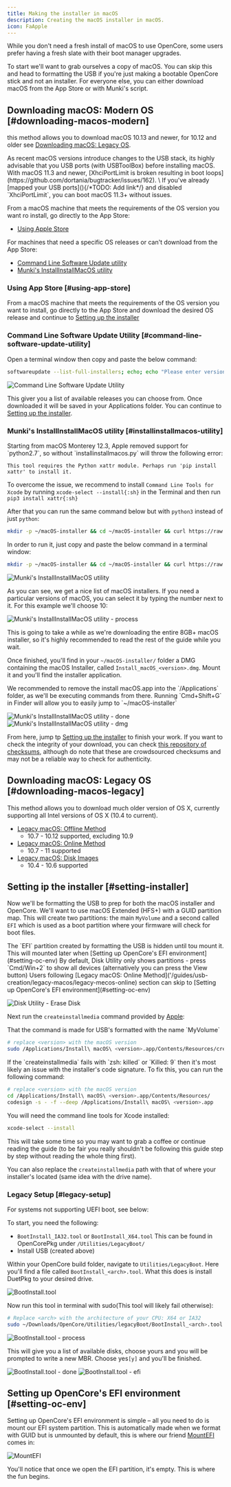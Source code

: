 ```yaml
---
title: Making the installer in macOS
description: Creating the macOS installer in macOS.
icon: FaApple
---
```


While you don't need a fresh install of macOS to use OpenCore, some users prefer having a fresh slate with their boot manager upgrades.

To start we'll want to grab ourselves a copy of macOS. You can skip this and head to formatting the USB if you're just making a bootable OpenCore stick and not an installer. For everyone else, you can either download macOS from the App Store or with Munki's script.

## Downloading macOS: Modern OS [#downloading-macos-modern]

this method allows you to download macOS 10.13 and newer, for 10.12 and older see [Downloading macOS: Legacy OS](#downloading-macos-legacy).

<Callout title='macOS 12 and above note'>
As recent macOS versions introduce changes to the USB stack, its highly advisable that you USB ports (with USBToolBox) before installing macOS.
  <Callout type='warn'>
    With macOS 11.3 and newer, [XhciPortLimit is broken resulting in boot loops](https://github.com/dortania/bugtracker/issues/162). \
    If you've already [mapped your USB ports](){/*TODO: Add link*/} and disabled `XhciPortLimit`, you can boot macOS 11.3+ without issues.

  </Callout>
</Callout>

From a macOS machine that meets the requirements of the OS version you want ro install, go directly to the App Store:

- [Using Apple Store](#using-app-store)

For machines that need a specific OS releases or can't download from the App Store:

- [Command Line Software Update utility](#command-line-software-update-utility)
- [Munki's InstallInstallMacOS utility](#installinstallmacos-utility)

### Using App Store [#using-app-store]

From a macOS machine that meets the requirements of the OS version you want to install, go directly to the App Store and download the desired OS release and continue to [Setting up the installer](#setting-installer)

### Command Line Software Update Utility [#command-line-software-update-utility]

Open a terminal window then copy and paste the below command:

```sh title="Terminal"
softwareupdate --list-full-installers; echo; echo "Please enter version number you wish to download:"; read REPLY; [ -n "$REPLY" ] && softwareupdate --fetch-full-installer --full-installer-version "$REPLY"
```

![Command Line Software Update Utility](/usb-creation/creating-usb/commandline.macos.png)

This giver you a list of available releases you can choose from. Once downloaded it will be saved in your Applications folder. You can continue to [Setting up the installer](#setting-installer).

### Munki's InstallInstallMacOS utility [#installinstallmacos-utility]

<Callout title='Note for users running macOS Monterey 12.3 or above'>
  Starting from macOS Monterey 12.3, Apple removed support for `python2.7`, so without `installinstallmacos.py` will throw the following error:

```plaintext
This tool requires the Python xattr module. Perhaps run 'pip install xattr' to install it.
```

To overcome the issue, we recommend to install `Command Line Tools for Xcode` by running `xcode-select --install{:sh}` in the Terminal and then run `pip3 install xattr{:sh}`

After that you can run the same command below but with `python3` instead of just `python`:

```sh
mkdir -p ~/macOS-installer && cd ~/macOS-installer && curl https://raw.githubusercontent.com/munki/macadmin-scripts/main/installinstallmacos.py > installinstallmacos.py && sudo python3 installinstallmacos.py
```

</Callout>

In order to run it, just copy and paste the below command in a terminal window:

```sh title="Terminal"
mkdir -p ~/macOS-installer && cd ~/macOS-installer && curl https://raw.githubusercontent.com/munki/macadmin-scripts/main/installinstallmacos.py > installinstallmacos.py && sudo python installinstallmacos.py
```

![Munki's InstallInstallMacOS utility](/usb-creation/creating-usb/munki.macos.png)

As you can see, we get a nice list of macOS installers. If you need a particular versions of macOS, you can select it by typing the number next to it. For this example we'll choose 10:

![Munki's InstallInstallMacOS utility - process](/usb-creation/creating-usb/munki-process.macos.png)

This is going to take a while as we're downloading the entire 8GB+ macOS installer, so it's highly recommended to read the rest of the guide while you wait.

Once finished, you'll find in your `~/macOS-installer/` folder a DMG containing the macOS Installer, called `Install_macOS_<version>.dmg`. Mount it and you'll find the installer application.

<Callout>
  We recommended to remove the install macOS.app into the `/Applications`
  folder, as we'll be executing commands from there.
</Callout>
<Callout>
  Running `Cmd+Shift+G` in Finder will allow you to easily jump to
  `~/macOS-installer`
</Callout>

![Munki's InstallInstallMacOS utility - done](/usb-creation/creating-usb/munki-done.macos.png)
![Munki's InstallInstallMacOS utility - dmg](/usb-creation/creating-usb/munki-dmg.macos.png)

From here, jump tp [Setting up the installer](#setting-installer) to finish your work. If you want to check the integrity of your download, you can check [this repository of checksums](https://github.com/notpeter/apple-installer-checksums), although do note that these are crowdsourced checksums and may not be a reliable way to check for authenticity.

## Downloading macOS: Legacy OS [#downloading-macos-legacy]

This method allows you to download much older version of OS X, currently supporting all Intel versions of OS X (10.4 to current).

- [Legacy macOS: Offline Method](/guides/usb-creation/legacy-macos/legacy-macos-offline)
  - 10.7 - 10.12 supported, excluding 10.9
- [Legacy macOS: Online Method](/guides/usb-creation/legacy-macos/legacy-macos-online)
  - 10.7 - 11 supported
- [Legacy macOS: Disk Images](/guides/usb-creation/legacy-macos/legacy-macos-disk)
  - 10.4 - 10.6 supported

## Setting ip the installer [#setting-installer]

Now we'll be formatting the USB to prep for both the macOS installer and OpenCore. We'll want to use macOS Extended (HFS+) with a GUID partition map. This will create two partitions: the main `MyVolume` and a second called `EFI` which is used as a boot partition where your firmware will check for boot files.

<Callout>
  The `EFI` partition created by formatting the USB is hidden until tou mount
  it. This will mounted later when [Setting up OpenCore's EFI
  environment](#setting-oc-env)
</Callout>
<Callout>
  By default, Disk Utility only shows partitions - press `Cmd/Win+2` to show all
  devices (alternatively you can press the View button)
</Callout>
<Callout>
  Users following [Legacy macOS: Online
  Method]('/guides/usb-creation/legacy-macos/legacy-mecos-online) section can
  skip to [Setting up OpenCore's EFI environment](#setting-oc-env)
</Callout>

![Disk Utility - Erase Disk](/usb-creation/creating-usb/erase-disk.macos.png)

Next run the `createinstallmedia` command provided by [Apple](https://support.apple.com/en-us/HT201372):

<Callout>
  That the command is made for USB's formatted with the name `MyVolume`
</Callout>

```sh title="Terminal"
# replace <version> with the macOS version
sudo /Applications/Install\ macOS\ <version>.app/Contents/Resources/createinstallmedia --volume /Volumes/MyVolume
```

<Callout title='Note for users on Apple Silicon installing macOS older than Big Sur (11.x)'>
If the `createinstallmedia` fails with `zsh: killed` or `Killed: 9` then it's most likely an issue with the installer's code signature. To fix this, you can run the following command:

```sh
# replace <version> with the macOS version
cd /Applications/Install\ macOS\ <version>.app/Contents/Resources/
codesign -s - -f --deep /Applications/Install\ macOS\ <version>.app
```

You will need the command line tools for Xcode installed:

```sh
xcode-select --install
```

</Callout>

This will take some time so you may want to grab a coffee or continue reading the guide (to be fair you really shouldn't be following this guide step by step without reading the whole thing first).

You can also replace the `createinstallmedia` path with that of where your installer's located (same idea with the drive name).

### Legacy Setup [#legacy-setup]

For systems not supporting UEFI boot, see below:

To start, you need the following:

- `BootInstall_IA32.tool` or `BootInstall_X64.tool`
  <Callout>
    This can be found in OpenCorePkg under `/Utilities/LegacyBoot/`
  </Callout>
- Install USB (created above)

Within your OpenCore build folder, navigate to `Utilities/LegacyBoot`. Here you'll find a file called `BootInstall_<arch>.tool`. What this does is install DuetPkg to your desired drive.

![BootInstall.tool](/usb-creation/creating-usb/legacy-setup-bootinstall.macos.png)

Now run this tool in terminal with sudo(This tool will likely fail otherwise):

```sh title="Terminal"
# Replace <arch> with the architecture of your CPU: X64 or IA32
sudo ~/Downloads/OpenCore/Utilities/legacyBoot/BootInstall_<arch>.tool
```

![BootInstall.tool - process](/usb-creation/creating-usb/legacy-setup-boot-disk.macos.png)

This will give you a list of available disks, choose yours and you will be prompted to write a new MBR. Choose yes`[y]` and you'll be finished.

![BootInstall.tool - done](/usb-creation/creating-usb/legacy-setup-boot-done.macos.png)
![BootInstall.tool - efi](/usb-creation/creating-usb/legacy-setup-efi-base.macos.png)

## Setting up OpenCore's EFI environment [#setting-oc-env]

Setting up OpenCore's EFI environment is simple – all you need to do is mount our EFI system partition. This is automatically made when we format with GUID but is unmounted by default, this is where our friend [MountEFI](https://github.com/corpnewt/MountEFI) comes in:

![MountEFI](/usb-creation/creating-usb/oc-env-mount-efi-usb.macos.png)

You'll notice that once we open the EFI partition, it's empty. This is where the fun begins.
